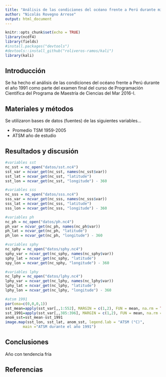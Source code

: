 ```yaml
---
title: "Análisis de las condiciones del océano frente a Perú durante mi primer año de vida"
author: "Nicolás Rovegno Arrese"
output: html_document
---
```


```r
knitr::opts_chunk$set(echo = TRUE)
library(ncdf4)
library(fields)
#install.packages("devtools")
#devtools::install_github("roliveros-ramos/kali")
library(kali)
```

## Introducción
Se ha hecho el análisis de las condiciones del océano frente a Perú durante el año 1991 como parte del examen final del curso de Programación Científica del Programa de Maestría de Ciencias del Mar 2016-I.

## Materiales y métodos
Se utilizaron bases de datos (fuentes) de las siguientes variables...

- Promedio TSM 1959-2005
- ATSM año de estudio

## Resultados y discusión

```r

#variables sst
nc_sst = nc_open("datos/sst.nc4") 
sst_var = ncvar_get(nc_sst, names(nc_sst$var))
sst_lat = ncvar_get(nc_sst, "latitude")
sst_lon = ncvar_get(nc_sst, "longitude") - 360

#variables sss
nc_sss = nc_open("datos/sss.nc4") 
sss_var = ncvar_get(nc_sss, names(nc_sss$var))
sss_lat = ncvar_get(nc_sss, "latitude")
sss_lon = ncvar_get(nc_sss, "longitude") - 360

#variables ph
nc_ph = nc_open("datos/ph.nc4") 
ph_var = ncvar_get(nc_ph, names(nc_ph$var))
ph_lat = ncvar_get(nc_ph, "latitude")
ph_lon = ncvar_get(nc_ph, "longitude") - 360

#variables sphy
nc_sphy = nc_open("datos/sphy.nc4") 
sphy_var = ncvar_get(nc_sphy, names(nc_sphy$var))
sphy_lat = ncvar_get(nc_sphy, "latitude")
spy_lon = ncvar_get(nc_sphy, "longitude") - 360

#variables lphy
nc_lphy = nc_open("datos/lphy.nc4") 
lphy_var = ncvar_get(nc_lphy, names(nc_lphy$var))
lphy_lat = ncvar_get(nc_lphy, "latitude")
lphy_lon = ncvar_get(nc_lphy, "longitude") - 360

#atsm 1991
par(oma=c(0,0,0,1))
sst_mean=apply(sst_var[,,1:552], MARGIN = c(1,2), FUN = mean, na.rm = TRUE)
sst_1991=apply(sst_var[,,385:396], MARGIN = c(1,2), FUN = mean, na.rm = TRUE)
anom_sst=sst_mean-sst_1991
image.map(sst_lon, sst_lat, anom_sst, legend.lab = "ATSM (°C)", 
        main ="ATSM durante el año 1991")
```

## Conclusiones
Año con tendencia fría


## Referencias

